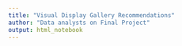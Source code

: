 ---
title: "Visual Display Gallery Recommendations"
author: "Data analysts on Final Project"
output: html_notebook
---
